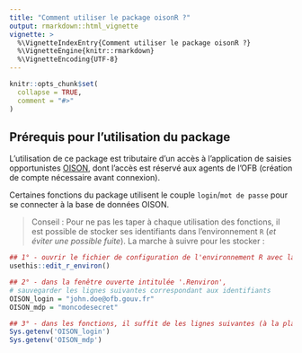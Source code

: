 ```yaml
---
title: "Comment utiliser le package oisonR ?"
output: rmarkdown::html_vignette
vignette: >
  %\VignetteIndexEntry{Comment utiliser le package oisonR ?}
  %\VignetteEngine{knitr::rmarkdown}
  %\VignetteEncoding{UTF-8}
---
```


```r
knitr::opts_chunk$set(
  collapse = TRUE,
  comment = "#>"
)
```

## Prérequis pour l'utilisation du package

L'utilisation de ce package est tributaire d'un accès à l'application de saisies opportunistes [OISON](https://oison.ofb.fr/), dont l'accès est réservé aux agents de l'OFB (création de compte nécessaire avant connexion).

Certaines fonctions du package utilisent le couple `login`/`mot de passe` pour se connecter à la base de données OISON.

> Conseil : Pour ne pas les taper à chaque utilisation des fonctions, il est possible de stocker ses identifiants dans l'environnement `R` (*et éviter une possible fuite*). La marche à suivre pour les stocker :

```r
## 1° - ouvrir le fichier de configuration de l'environnement R avec la fonction :
usethis::edit_r_environ()

## 2° - dans la fenêtre ouverte intitulée '.Renviron', 
# sauvegarder les lignes suivantes correspondant aux identifiants
OISON_login = "john.doe@ofb.gouv.fr"
OISON_mdp = "moncodesecret"

## 3° - dans les fonctions, il suffit de les lignes suivantes (à la place des 'vrais' identifiants) :
Sys.getenv('OISON_login')
Sys.getenv('OISON_mdp')
```
